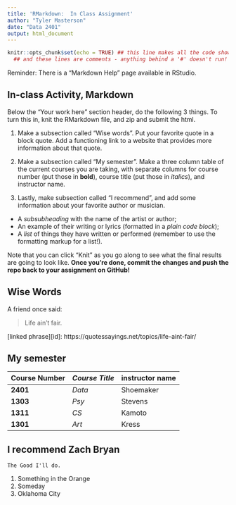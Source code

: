```yaml
---
title: 'RMarkdown:  In Class Assignment'
author: "Tyler Masterson"
date: "Data 2401"
output: html_document
---
```



```r
knitr::opts_chunk$set(echo = TRUE) ## this line makes all the code show! 
  ## and these lines are comments - anything behind a '#' doesn't run!
```


Reminder: There is a "Markdown Help" page available in RStudio. 


## In-class Activity, Markdown

Below the "Your work here" section header, do the following 3 things. To turn this in, knit the RMarkdown file, and zip and submit the html.  

1. Make a subsection called "Wise words". Put your favorite quote in a block quote. Add a functioning link to a website that provides more information about that quote.

2. Make a subsection called "My semester". Make a three column table of the current courses you are taking, with separate columns for course number (put those in __bold__), course title (put those in _italics_), and instructor name.

3. Lastly, make subsection called "I recommend", and add some information about your favorite author or musician.

+ A _subsubheading_ with the name of the artist or author;    
+ An example of their writing or lyrics (formatted in a *plain code block*);   
+ A _list_ of things they have written or performed (remember to use the formatting markup for a list!).     


Note that you can click "Knit" as you go along to see what the final results are going to look like. **Once you're done, commit the changes and push the repo back to your assignment on GitHub!**

## Wise Words

A friend once said:

>Life ain't fair.

[linked phrase][id]: https://quotessayings.net/topics/life-aint-fair/

## My semester

**Course Number** | *Course Title* | instructor name
------------------|----------------|----------------
 **2401**         | *Data*         | Shoemaker
 **1303**         | *Psy*          | Stevens
 **1311**         | *CS*           | Kamoto
 **1301**         | *Art*          | Kress
 
## I recommend Zach Bryan

```
The Good I'll do.
```
1. Something in the Orange
2. Someday
3. Oklahoma City



